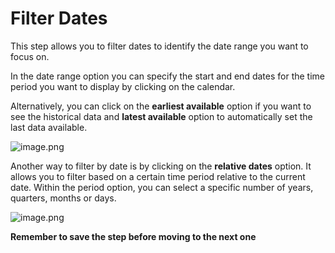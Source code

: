 # Filter Dates


This step allows you to filter dates to identify the date range you want to focus on.

In the date range option you can specify the start and end dates for the time period you want to display by clicking on the calendar.

Alternatively, you can click on the **earliest available** option if you want to see the historical data and **latest available** option to automatically set the last data available.


![image.png](https://alphacast-images.s3.us-west-2.amazonaws.com/next-s3-uploads/296f67d7-370c-4f0e-a677-bec35fae3391/filter.jpg)

Another way to filter by date is by clicking on the **relative dates** option. It allows you to filter based on a certain time period relative to the current date.
Within the period option, you can select a specific number of years, quarters, months or days.

![image.png](https://alphacast-images.s3.us-west-2.amazonaws.com/next-s3-uploads/2081f6a7-9fc4-4323-b964-ece432317b70/filter2.jpg)


**Remember to save the step before moving to the next one**
